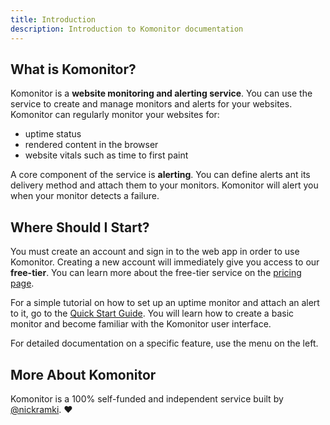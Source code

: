 ```yaml
---
title: Introduction
description: Introduction to Komonitor documentation
---
```


## What is Komonitor?

Komonitor is a **website monitoring and alerting service**. You can use the service to create and manage monitors and alerts for your websites.
Komonitor can regularly monitor your websites for:

- uptime status
- rendered content in the browser
- website vitals such as time to first paint

A core component of the service is **alerting**. You can define alerts ant its delivery method and attach them to your monitors. Komonitor will alert you when your
monitor detects a failure.

## Where Should I Start?

You must create an account and sign in to the web app in order to use Komonitor. Creating a new account will immediately give you access to our **free-tier**.
You can learn more about the free-tier service on the [pricing page](/pricing).

For a simple tutorial on how to set up an uptime monitor and attach an alert to it, go to the [Quick Start Guide](/docs/getting-started/quick-start). You will
learn how to create a basic monitor and become familiar with the Komonitor user interface.

For detailed documentation on a specific feature, use the menu on the left.

## More About Komonitor

Komonitor is a 100% self-funded and independent service built by [@nickramki](https://twitter.com/nickramki). ❤️
